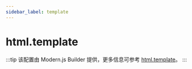 ```yaml
---
sidebar_label: template
---
```


# html.template

:::tip
该配置由 Modern.js Builder 提供，更多信息可参考 [html.template](https://modernjs.dev/builder/api/config-html.html#html-template)。
:::


<Main />
